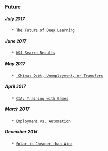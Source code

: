 
=== Future ===

===== July 2017 =====
    * [[https://blog.keras.io/the-future-of-deep-learning.html|The Future of Deep Learning]]
===== June 2017 =====
    * [[https://www.bloomberg.com/news/articles/2017-06-05/wsj-ends-google-users-free-ride-then-fades-in-search-results|WSJ Search Results]]
===== May 2017 =====
    * [[http://carnegieendowment.org/chinafinancialmarkets/66221| China: Debt, Unemployment, or Transfers]]
===== April 2017 =====
    * [[https://arstechnica.com/gaming/2017/03/the-cia-uses-board-games-to-train-officers-and-i-got-to-play-them/|CIA: Training with Games]]
===== March 2017 =====
    * [[http://ideas.ted.com/the-rise-of-the-useless-class/|Employment vs. Automation]]
===== December 2016 =====
    * [[https://www.bloomberg.com/news/articles/2016-12-15/world-energy-hits-a-turning-point-solar-that-s-cheaper-than-wind|Solar is Cheaper than Wind]]
